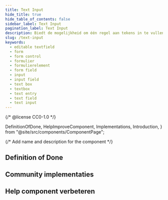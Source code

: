 ```yaml
---
title: Text Input
hide_title: true
hide_table_of_contents: false
sidebar_label: Text Input
pagination_label: Text Input
description: Biedt de mogelijkheid om één regel aan tekens in te vullen.
slug: /text-input
keywords:
  - editable textfield
  - form
  - form control
  - formulier
  - formulierelement
  - form field
  - input
  - input field
  - text box
  - textbox
  - text entry
  - text field
  - text input
---
```


{/* @license CC0-1.0 */}

  DefinitionOfDone,
  HelpImproveComponent,
  Implementations,
  Introduction,
} from "@site/src/components/ComponentPage";

{/* Add name and description for the component */}


<Introduction component={component} headingLevel={1} description={description} />

## Definition of Done

<DefinitionOfDone component={component} headingLevel={3} />

## Community implementaties

<Implementations component={component} headingLevel={3} />

## Help component verbeteren

<HelpImproveComponent component={component} headingLevel={3} />
